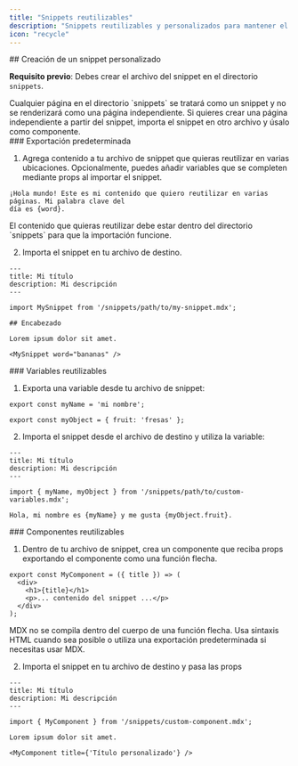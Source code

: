 ```yaml
---
title: "Snippets reutilizables"
description: "Snippets reutilizables y personalizados para mantener el contenido sincronizado"
icon: "recycle"
---
```



<SnippetIntro />


<div id="creating-a-custom-snippet">
  ## Creación de un snippet personalizado
</div>

**Requisito previo**: Debes crear el archivo del snippet en el directorio `snippets`.

<Note>
  Cualquier página en el directorio `snippets` se tratará como un snippet y no
  se renderizará como una página independiente. Si quieres crear una página
  independiente a partir del snippet, importa el snippet en otro archivo y úsalo como
  componente.
</Note>

<div id="default-export">
  ### Exportación predeterminada
</div>

1. Agrega contenido a tu archivo de snippet que quieras reutilizar en varias
   ubicaciones. Opcionalmente, puedes añadir variables que se completen mediante props
   al importar el snippet.

```mdx snippets/my-snippet.mdx
¡Hola mundo! Este es mi contenido que quiero reutilizar en varias páginas. Mi palabra clave del
día es {word}.
```

<Warning>
  El contenido que quieras reutilizar debe estar dentro del directorio `snippets`
  para que la importación funcione.
</Warning>

2. Importa el snippet en tu archivo de destino.

```mdx destination-file.mdx
---
title: Mi título
description: Mi descripción
---

import MySnippet from '/snippets/path/to/my-snippet.mdx';

## Encabezado

Lorem ipsum dolor sit amet.

<MySnippet word="bananas" />
```


<div id="reusable-variables">
  ### Variables reutilizables
</div>

1. Exporta una variable desde tu archivo de snippet:

```mdx snippets/path/to/custom-variables.mdx
export const myName = 'mi nombre';

export const myObject = { fruit: 'fresas' };
```

2. Importa el snippet desde el archivo de destino y utiliza la variable:

```mdx destination-file.mdx
---
title: Mi título
description: Mi descripción
---

import { myName, myObject } from '/snippets/path/to/custom-variables.mdx';

Hola, mi nombre es {myName} y me gusta {myObject.fruit}.
```


<div id="reusable-components">
  ### Componentes reutilizables
</div>

1. Dentro de tu archivo de snippet, crea un componente que reciba props exportando
   el componente como una función flecha.

```mdx snippets/custom-component.mdx
export const MyComponent = ({ title }) => (
  <div>
    <h1>{title}</h1>
    <p>... contenido del snippet ...</p>
  </div>
);
```

<Warning>
  MDX no se compila dentro del cuerpo de una función flecha. Usa sintaxis HTML
  cuando sea posible o utiliza una exportación predeterminada si necesitas usar MDX.
</Warning>

2. Importa el snippet en tu archivo de destino y pasa las props

```mdx destination-file.mdx
---
title: Mi título
description: Mi descripción
---

import { MyComponent } from '/snippets/custom-component.mdx';

Lorem ipsum dolor sit amet.

<MyComponent title={'Título personalizado'} />
```
